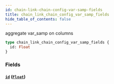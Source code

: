 ```yaml
---
id: chain-link-chain-config-var-samp-fields
title: chain_link_chain_config_var_samp_fields
hide_table_of_contents: false
---
```


aggregate var_samp on columns

```graphql
type chain_link_chain_config_var_samp_fields {
  id: Float
}
```

### Fields

#### [`id`](#) ([`Float`](../scalars/float))
